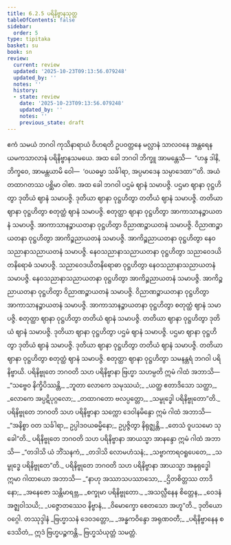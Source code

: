 ```yaml
---
title: 6.2.5 ပရိနိဗ္ဗာနသုတ္တ
tableOfContents: false
sidebar:
  order: 5
type: tipitaka
basket: su
book: sn
review:
  current: review
  updated: '2025-10-23T09:13:56.079248'
  updated_by: ''
  notes: ''
  history:
  - state: review
    date: '2025-10-23T09:13:56.079248'
    updated_by: ''
    notes: ''
    previous_state: draft
---
```



<ReviewStatus review={frontmatter.review} showDetails={true} />

<HypothesisAnnotation frontmatter={frontmatter} />

<DynamicBreadcrumb />

<Division number="186" book="sn" e="ch" v="18" p="306">

<Paragraph number="1116" book="sn">
ဧကံ သမယံ ဘဂဝါ ကုသိနာရာယံ ဝိဟရတိ ဥပဝတ္တနေ မလ္လာနံ သာလဝနေ အန္တရေန ယမကသာလာနံ ပရိနိဗ္ဗာနသမယေ. အထ ခေါ ဘဂဝါ ဘိက္ခူ အာမန္တေသိ—  “ဟန္ဒ ဒါနိ, ဘိက္ခဝေ, အာမန္တယာမိ ဝေါ—  ‘ဝယဓမ္မာ သင်္ခါရာ, အပ္ပမာဒေန သမ္ပာဒေထာ’”တိ. အယံ တထာဂတဿ ပစ္ဆိမာ ဝါစာ.
</Paragraph>

<Paragraph number="1117" book="sn">
အထ ခေါ ဘဂဝါ ပဌမံ ဈာနံ သမာပဇ္ဇိ. ပဌမာ ဈာနာ ဝုဋ္ဌဟိတွာ ဒုတိယံ ဈာနံ သမာပဇ္ဇိ. ဒုတိယာ ဈာနာ ဝုဋ္ဌဟိတွာ တတိယံ ဈာနံ သမာပဇ္ဇိ. တတိယာ ဈာနာ ဝုဋ္ဌဟိတွာ စတုတ္ထံ ဈာနံ သမာပဇ္ဇိ. စတုတ္ထာ ဈာနာ ဝုဋ္ဌဟိတွာ အာကာသာနဉ္စာယတနံ သမာပဇ္ဇိ. အာကာသာနဉ္စာယတနာ ဝုဋ္ဌဟိတွာ ဝိညာဏဉ္စာယတနံ သမာပဇ္ဇိ. ဝိညာဏဉ္စာယတနာ ဝုဋ္ဌဟိတွာ အာကိဉ္စညာယတနံ သမာပဇ္ဇိ. အာကိဉ္စညာယတနာ ဝုဋ္ဌဟိတွာ နေဝသညာနာသညာယတနံ သမာပဇ္ဇိ. နေဝသညာနာသညာယတနာ ဝုဋ္ဌဟိတွာ သညာဝေဒယိတနိရောဓံ သမာပဇ္ဇိ.
</Paragraph>

<Paragraph number="1118" book="sn">
သညာဝေဒယိတနိရောဓာ ဝုဋ္ဌဟိတွာ နေဝသညာနာသညာယတနံ သမာပဇ္ဇိ. နေဝသညာနာသညာယတနာ ဝုဋ္ဌဟိတွာ အာကိဉ္စညာယတနံ သမာပဇ္ဇိ. အာကိဉ္စညာယတနာ ဝုဋ္ဌဟိတွာ ဝိညာဏဉ္စာယတနံ သမာပဇ္ဇိ. ဝိညာဏဉ္စာယတနာ ဝုဋ္ဌဟိတွာ အာကာသာနဉ္စာယတနံ သမာပဇ္ဇိ. အာကာသာနဉ္စာယတနာ ဝုဋ္ဌဟိတွာ စတုတ္ထံ ဈာနံ သမာပဇ္ဇိ. စတုတ္ထာ ဈာနာ ဝုဋ္ဌဟိတွာ တတိယံ ဈာနံ သမာပဇ္ဇိ. တတိယာ ဈာနာ ဝုဋ္ဌဟိတွာ ဒုတိယံ ဈာနံ သမာပဇ္ဇိ. ဒုတိယာ ဈာနာ ဝုဋ္ဌဟိတွာ ပဌမံ ဈာနံ သမာပဇ္ဇိ. ပဌမာ ဈာနာ ဝုဋ္ဌဟိတွာ ဒုတိယံ ဈာနံ သမာပဇ္ဇိ. ဒုတိယာ ဈာနာ ဝုဋ္ဌဟိတွာ တတိယံ ဈာနံ သမာပဇ္ဇိ. တတိယာ ဈာနာ ဝုဋ္ဌဟိတွာ စတုတ္ထံ ဈာနံ သမာပဇ္ဇိ. စတုတ္ထာ ဈာနာ ဝုဋ္ဌဟိတွာ သမနန္တရံ ဘဂဝါ ပရိနိဗ္ဗာယိ. ပရိနိဗ္ဗုတေ ဘဂဝတိ သဟ ပရိနိဗ္ဗာနာ ဗြဟ္မာ သဟမ္ပတိ ဣမံ ဂါထံ အဘာသိ—
</Paragraph>

<Paragraph number="1119" type="verses" book="sn">
_“သဗ္ဗေဝ နိက္ခိပိဿန္တိ,_  
_ဘူတာ လောကေ သမုဿယံ;_  
_ယတ္ထ ဧတာဒိသော သတ္ထာ,_  
_လောကေ အပ္ပဋိပုဂ္ဂလော;_  
_တထာဂတော ဗလပ္ပတ္တော,_  
_သမ္ဗုဒ္ဓေါ ပရိနိဗ္ဗုတော”တိ._  

</Paragraph>

<Paragraph number="1120" book="sn">
ပရိနိဗ္ဗုတေ ဘဂဝတိ သဟ ပရိနိဗ္ဗာနာ သက္ကော ဒေဝါနမိန္ဒော ဣမံ ဂါထံ အဘာသိ—
</Paragraph>

<Paragraph number="1121" book="sn">
_“အနိစ္စာ ဝတ သင်္ခါရာ,_  
ဥပ္ပါဒဝယဓမ္မိနော;_  
ဥပ္ပဇ္ဇိတွာ နိရုဇ္ဈန္တိ,_  
_တေသံ ဝူပသမော သုခေါ”တိ._  

</Paragraph>

<Paragraph number="1122" book="sn">
ပရိနိဗ္ဗုတေ ဘဂဝတိ သဟ ပရိနိဗ္ဗာနာ အာယသ္မာ အာနန္ဒော ဣမံ ဂါထံ အဘာသိ—
</Paragraph>

<Paragraph number="1123" type="verses" book="sn">
_“တဒါသိ ယံ ဘိံသနကံ,_  
_တဒါသိ လောမဟံသနံ;_  
_သဗ္ဗာကာရဝရူပေတေ,_  
_သမ္ဗုဒ္ဓေ ပရိနိဗ္ဗုတေ”တိ._  

</Paragraph>

<Paragraph number="1124" book="sn">
ပရိနိဗ္ဗုတေ ဘဂဝတိ သဟ ပရိနိဗ္ဗာနာ အာယသ္မာ အနုရုဒ္ဓေါ ဣမာ ဂါထာယော အဘာသိ—
</Paragraph>

<Paragraph number="1125" type="verses" book="sn">
_“နာဟု အဿာသပဿာသော,_  
_ဌိတစိတ္တဿ တာဒိနော;_  
_အနေဇော သန္တိမာရဗ္ဘ,_  
_စက္ခုမာ ပရိနိဗ္ဗုတော._  

</Paragraph>

<Paragraph number="1126" type="verses" book="sn">
_အသလ္လီနေန စိတ္တေန,_  
_ဝေဒနံ အဇ္ဈဝါသယိ;_  
_ပဇ္ဇောတဿေဝ နိဗ္ဗာနံ,_  
_ဝိမောက္ခော စေတသော အဟူ”တိ._  


</Paragraph>
</Division>

<Paragraph number="1127" type="center" book="sn">
ဒုတိယော ဝဂ္ဂေါ.



</Paragraph>

<Paragraph number="1128" type="center" book="sn">
တဿုဒ္ဒါနံ


</Paragraph>

<Paragraph number="1129" type="verses" book="sn">
_ဗြဟ္မာသနံ ဒေဝဒတ္တော,_  
_အန္ဓကဝိန္ဒော အရုဏဝတီ;_  
_ပရိနိဗ္ဗာနေန စ ဒေသိတံ,_  
ဣဒံ ဗြဟ္မပဉ္စကန္တိ._  


</Paragraph>

<Paragraph number="1130" type="center" book="sn">
ဗြဟ္မသံယုတ္တံ သမတ္တံ.
</Paragraph>